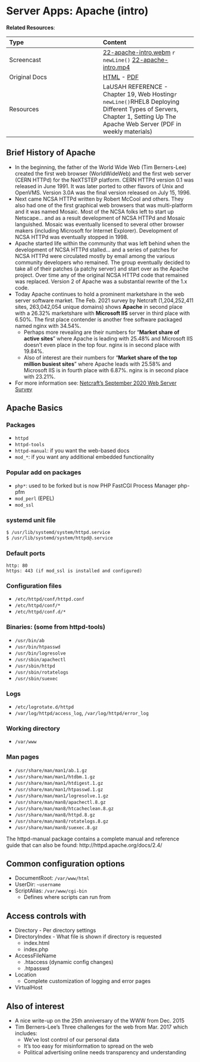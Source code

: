 # Server Apps: Apache (intro)

__Related Resources__:

| Type | Content |
| :-- | :-- |
| Screencast | [22-apache-intro.webm](https://www.cs.montana.edu/users/sdowdle/csci351/videos/22-apache-intro.webm) `r newLine()` [22-apache-intro.mp4](https://www.cs.montana.edu/users/sdowdle/csci351/videos/22-apache-intro.mp4) |
| Original Docs | [HTML](22/apache-intro.html) - [PDF](22/Thursday - 18APR - Server apps_ Apache Intro - Systems Administration.pdf) |
| Resources | LaUSAH REFERENCE - Chapter 19, Web Hosting`r newLine()`RHEL8 Deploying Different Types of Servers, Chapter 1, Setting Up The Apache Web Server (PDF in weekly materials) |

## Brief History of Apache

- In the beginning, the father of the World Wide Web (Tim Berners-Lee) created the first web browser (WorldWideWeb) and the first web server (CERN HTTPd) for the NeXTSTEP platform. CERN HTTPd version 0.1 was released in June 1991. It was later ported to other flavors of Unix and OpenVMS. Version 3.0A was the final version released on July 15, 1996.
- Next came NCSA HTTPd written by Robert McCool and others. They also had one of the first graphical web browsers that was multi-platform and it was named Mosaic. Most of the NCSA folks left to start up Netscape... and as a result development of NCSA HTTPd and Mosaic languished. Mosaic was eventually licensed to several other browser makers (including Microsoft for Internet Explorer). Development of NCSA HTTPd was eventually stopped in 1998.
- Apache started life within the community that was left behind when the development of NCSA HTTPd stalled... and a series of patches for NCSA HTTPd were circulated mostly by email among the various community developers who remained. The group eventually decided to take all of their patches (a patchy server) and start over as the Apache project. Over time any of the original NCSA HTTPd code that remained was replaced. Version 2 of Apache was a substantial rewrite of the 1.x code.
- Today Apache continues to hold a prominent marketshare in the web server software market. The Feb. 2021 survey by Netcraft (1,204,252,411 sites, 263,042,054 unique domains) shows __Apache__ in second place with a 26.32% marketshare with __Microsoft IIS__ server in third place with 6.50%. The first place contender is another free software packaged named nginx with 34.54%.
  - Perhaps more revealing are their numbers for "__Market share of active sites__" where Apache is leading with 25.48% and Microsoft IIS doesn't even place in the top four. nginx is in second place with 19.84%.
  - Also of interest are their numbers for "__Market share of the top million busiest sites__" where Apache leads with 25.58% and Microsoft IIS is in fourth place with 6.87%. nginx is in second place with 23.21%.
- For more information see: [Netcraft's September 2020 Web Server Survey](https://news.netcraft.com/archives/2021/02/26/february-2021-web-server-survey.html)

## Apache Basics

### Packages

- `httpd`
- `httpd-tools`
- `httpd-manual`: if you want the web-based docs
- `mod_*`: if you want any additional embedded functionality

### Popular add on packages

- `php*`: used to be forked but is now PHP FastCGI Process Manager php-pfm
- `mod_perl` (EPEL)
- `mod_ssl`

### systemd unit file

```bash
$ /usr/lib/systemd/system/httpd.service
$ /usr/lib/systemd/system/httpd@.service
```

### Default ports

    http: 80
    https: 443 (if mod_ssl is installed and configured)
 
### Configuration files

- `/etc/httpd/conf/httpd.conf`
- `/etc/httpd/conf/*`
- `/etc/httpd/conf.d/*`

### Binaries: (some from httpd-tools)

- `/usr/bin/ab`
- `/usr/bin/htpasswd`
- `/usr/bin/logresolve`
- `/usr/sbin/apachectl`
- `/usr/sbin/httpd`
- `/usr/sbin/rotatelogs`
- `/usr/sbin/suexec`

### Logs

- `/etc/logrotate.d/httpd`
- `/var/log/httpd/access_log`, `/var/log/httpd/error_log`

### Working directory

- `/var/www`

### Man pages

- `/usr/share/man/man1/ab.1.gz`
- `/usr/share/man/man1/htdbm.1.gz`
- `/usr/share/man/man1/htdigest.1.gz`
- `/usr/share/man/man1/htpasswd.1.gz`
- `/usr/share/man/man1/logresolve.1.gz`
- `/usr/share/man/man8/apachectl.8.gz`
- `/usr/share/man/man8/htcacheclean.8.gz`
- `/usr/share/man/man8/httpd.8.gz`
- `/usr/share/man/man8/rotatelogs.8.gz`
- `/usr/share/man/man8/suexec.8.gz`

The httpd-manual package contains a complete manual and reference guide that can also be found: http://httpd.apache.org/docs/2.4/

## Common configuration options

- DocumentRoot: `/var/www/html`
- UserDir: `~username`
- ScriptAlias: `/var/www/cgi-bin`
  - Defines where scripts can run from

## Access controls with

- Directory - Per directory settings
- DirectoryIndex - What file is shown if directory is requested
  - index.html
  - index.php
- AccessFileName
  - .htaccess (dynamic config changes)
  - .htpasswd
- Location
  - Complete customization of logging and error pages
- VirtualHost

## Also of interest

- A nice write-up on the 25th anniversary of the WWW from Dec. 2015
- Tim Berners-Lee's Three challenges for the web from Mar. 2017 which includes:
  - We've lost control of our personal data
  - It's too easy for misinformation to spread on the web
  - Political advertising online needs transparency and understanding


